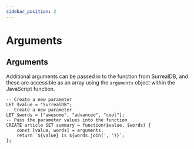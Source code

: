 ```yaml
---
sidebar_position: 2
---
```

# Arguments

## Arguments

Additional arguments can be passed in to the function from SurrealDB, and these are accessible as an array using the `arguments` object within the JavaScript function.

```surql 
-- Create a new parameter
LET $value = "SurrealDB";
-- Create a new parameter
LET $words = ["awesome", "advanced", "cool"];
-- Pass the parameter values into the function
CREATE article SET summary = function($value, $words) {
	const [value, words] = arguments;
	return `${value} is ${words.join(', ')}`;
};
```